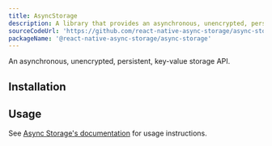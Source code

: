 ```yaml
---
title: AsyncStorage
description: A library that provides an asynchronous, unencrypted, persistent, key-value storage API.
sourceCodeUrl: 'https://github.com/react-native-async-storage/async-storage'
packageName: '@react-native-async-storage/async-storage'
---
```



An asynchronous, unencrypted, persistent, key-value storage API.

<PlatformsSection android emulator ios web simulator />

## Installation

<APIInstallSection href="https://react-native-async-storage.github.io/async-storage/docs/install#android--ios" />

## Usage

See [Async Storage's documentation](https://react-native-async-storage.github.io/async-storage/docs/usage) for usage instructions.
